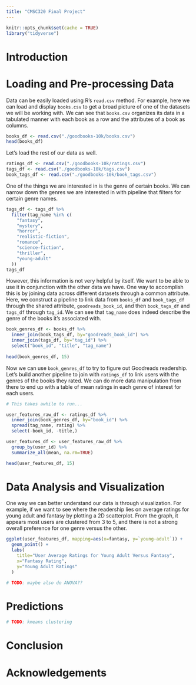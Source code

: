 ```yaml
---
title: "CMSC320 Final Project"
---
```


```r
knitr::opts_chunk$set(cache = TRUE)
library("tidyverse")
```

# Introduction

# Loading and Pre-processing Data

Data can be easily loaded using R's `read.csv` method. For example, here we can load and display
`books.csv` to get a broad picture of one of the datasets we will be working
with. We can see that `books.csv` organizes its data in a tabulated manner with each book as a row
and the attributes of a book as columns.

```r
books_df <- read.csv("./goodbooks-10k/books.csv")
head(books_df)
```

Let's load the rest of our data as well.

```r
ratings_df <- read.csv("./goodbooks-10k/ratings.csv")
tags_df <- read.csv("./goodbooks-10k/tags.csv")
book_tags_df <- read.csv("./goodbooks-10k/book_tags.csv")
```

One of the things we are interested in is the genre of certain books.
We can narrow down the genres we are interested in with pipeline that
filters for certain genre names.

```r
tags_df <- tags_df %>%
  filter(tag_name %in% c(
    "fantasy",
    "mystery",
    "horror",
    "realistic-fiction",
    "romance",
    "science-fiction",
    "thriller",
    "young-adult"
  ))
tags_df
```

However, this information is not very helpful by itself. We
want to be able to use it in conjunction with the other data
we have. One way to accomplish this is by joining data across
different datasets through a common attribute. Here, we construct a pipeline
to link data from `books_df` and `book_tags_df` through the shared
attribute, `goodreads_book_id`, and then `book_tags_df` and `tags_df`
through `tag_id`. We can see that `tag_name` does indeed describe
the genre of the books it's associated with.

```r
book_genres_df <- books_df %>%
  inner_join(book_tags_df, by="goodreads_book_id") %>%
  inner_join(tags_df, by="tag_id") %>%
  select("book_id", "title", "tag_name")
  
head(book_genres_df, 15)
```

Now we can use `book_genres_df` to try to figure out Goodreads readership.
Let's build another pipeline to join with `ratings_df` to link users
with the genres of the books they rated. We can do more data manipulation
from there to end up with a table of mean ratings in each genre of interest
for each users.

```r
# This takes awhile to run...

user_features_raw_df <- ratings_df %>%
  inner_join(book_genres_df, by="book_id") %>%
  spread(tag_name, rating) %>%
  select(-book_id, -title,)

user_features_df <- user_features_raw_df %>%
  group_by(user_id) %>%
  summarize_all(mean, na.rm=TRUE)

head(user_features_df, 15)
```

# Data Analysis and Visualization

One way we can better understand our data is through visualization.
For example, if we want to see where the readership lies on average
ratings for young adult and fantasy by plotting a 2D scatterplot. From the
graph, it appears most users are clustered from 3 to 5, and there is
not a strong overall preference for one genre versus the other.

```r
ggplot(user_features_df, mapping=aes(x=fantasy, y=`young-adult`)) +
  geom_point() +
  labs(
    title="User Average Ratings for Young Adult Versus Fantasy",
    x="Fantasy Rating",
    y="Young Adult Ratings"
  )
```
```r
# TODO: maybe also do ANOVA??
```

# Predictions

```r
# TODO: kmeans clustering
```

# Conclusion

# Acknowledgements
